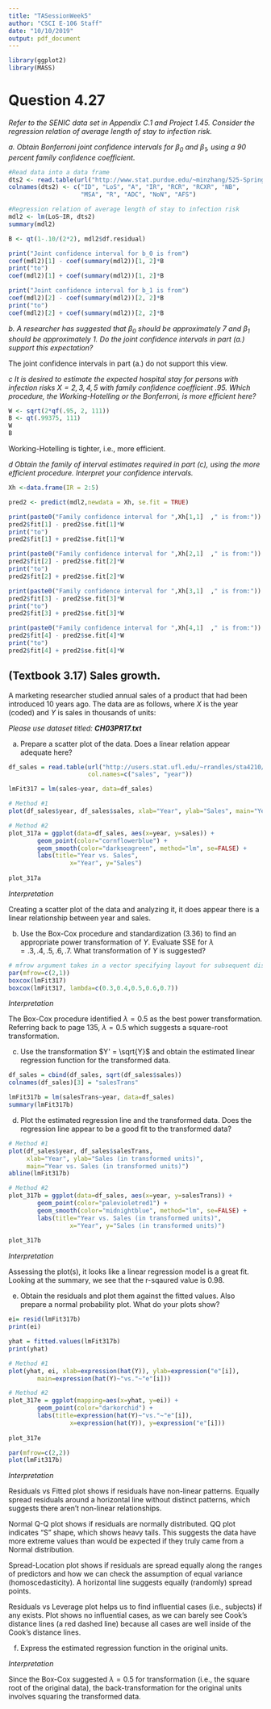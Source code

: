 ```yaml
---
title: "TASessionWeek5"
author: "CSCI E-106 Staff"
date: "10/10/2019"
output: pdf_document
---
```


```r
library(ggplot2)
library(MASS)
```


# Question 4.27

_Refer to the SENIC data set in Appendix C.1 and Project 1.45.  Consider the regression relation of average length of stay to infection risk._

_a. Obtain Bonferroni joint confidence intervals for $\beta_0$ and $\beta_1$, using a 90 percent family confidence coefficient._

```r
#Read data into a data frame
dts2 <- read.table(url("http://www.stat.purdue.edu/~minzhang/525-Spring2018/Datasets_files/APPENC01.txt"), quote="\"", comment.char="")
colnames(dts2) <- c("ID", "LoS", "A", "IR", "RCR", "RCXR", "NB",
                    "MSA", "R", "ADC", "NoN", "AFS")
```

```r
#Regression relation of average length of stay to infection risk
mdl2 <- lm(LoS~IR, dts2)
summary(mdl2)
```

```r
B <- qt(1-.10/(2*2), mdl2$df.residual)

print("Joint confidence interval for b_0 is from")
coef(mdl2)[1] - coef(summary(mdl2))[1, 2]*B
print("to")
coef(mdl2)[1] + coef(summary(mdl2))[1, 2]*B

print("Joint confidence interval for b_1 is from")
coef(mdl2)[2] - coef(summary(mdl2))[2, 2]*B
print("to")
coef(mdl2)[2] + coef(summary(mdl2))[2, 2]*B


```


_b. A researcher has suggested that $\beta_0$ should be approximately 7 and $\beta_1$ should be approximately 1.  Do the joint confidence intervals in part (a.) support this expectation?_

The joint confidence intervals in part (a.) do not support this view.

_c It is desired to estimate the expected hospital stay for persons with infection risks $X = 2, 3, 4, 5$ with family confidence coefficient $.95$. Which procedure, the Working-Hotelling or the Bonferroni, is more efficient here?_

```r

W <- sqrt(2*qf(.95, 2, 111))
B <- qt(.99375, 111)
W
B

```

Working-Hotelling is tighter, i.e., more efficient.


_d Obtain the family of interval estimates required in part (c), using the more efficient procedure. Interpret your confidence intervals._ 

```r
Xh <-data.frame(IR = 2:5)

pred2 <- predict(mdl2,newdata = Xh, se.fit = TRUE)

print(paste0("Family confidence interval for ",Xh[1,1]  ," is from:"))
pred2$fit[1] - pred2$se.fit[1]*W
print("to")
pred2$fit[1] + pred2$se.fit[1]*W

print(paste0("Family confidence interval for ",Xh[2,1]  ," is from:"))
pred2$fit[2] - pred2$se.fit[2]*W
print("to")
pred2$fit[2] + pred2$se.fit[2]*W

print(paste0("Family confidence interval for ",Xh[3,1]  ," is from:"))
pred2$fit[3] - pred2$se.fit[3]*W
print("to")
pred2$fit[3] + pred2$se.fit[3]*W

print(paste0("Family confidence interval for ",Xh[4,1]  ," is from:"))
pred2$fit[4] - pred2$se.fit[4]*W
print("to")
pred2$fit[4] + pred2$se.fit[4]*W


```

## (Textbook 3.17) Sales growth. 
A marketing researcher studied annual sales of a product that had been introduced $10$ years ago. The data are as follows, where $X$ is the year (coded) and $Y$ is sales in thousands of units:


*Please use dataset titled: **CH03PR17.txt***

a. Prepare a scatter plot of the data. Does a linear relation appear adequate here?

<!-------------------------------------->
\textbf{Solution Below}

<!-- Input solution below -->
```r
df_sales = read.table(url("http://users.stat.ufl.edu/~rrandles/sta4210/Rclassnotes/data/textdatasets/KutnerData/Chapter%20%203%20Data%20Sets/CH03PR17.txt"), header=FALSE, sep="", 
                      col.names=c("sales", "year"))

lmFit317 = lm(sales~year, data=df_sales)

# Method #1
plot(df_sales$year, df_sales$sales, xlab="Year", ylab="Sales", main="Year vs. Sales")

# Method #2
plot_317a = ggplot(data=df_sales, aes(x=year, y=sales)) + 
        geom_point(color="cornflowerblue") + 
        geom_smooth(color="darkseagreen", method="lm", se=FALSE) +
        labs(title="Year vs. Sales", 
                 x="Year", y="Sales")
        
plot_317a
```

*Interpretation*

Creating a scatter plot of the data and analyzing it, it does appear there is a linear relationship between year and sales.

<!-- End of solution -->

>

<!-------------------------------------->

b. Use the Box-Cox procedure and standardization (3.36) to find an appropriate power transformation of $Y$. Evaluate SSE for $\lambda = .3, .4, .5, .6, .7$. What transformation of $Y$ is suggested?


<!-------------------------------------->
\textbf{Solution Below}

<!-- Input solution below -->
```r
# mfrow argument takes in a vector specifying layout for subsequent displays of figures
par(mfrow=c(2,1))
boxcox(lmFit317)
boxcox(lmFit317, lambda=c(0.3,0.4,0.5,0.6,0.7))

```
*Interpretation*

The Box-Cox procedure identified $\lambda = 0.5$ as the best power transformation.  Referring back to page 135, $\lambda = 0.5$ which suggests a square-root transformation.


<!-- End of solution -->

>

<!-------------------------------------->

c. Use the transformation $Y' = \sqrt{Y}$ and obtain the estimated linear regression function for the transformed data.

<!-------------------------------------->
\textbf{Solution Below}

<!-- Input solution below -->
```r
df_sales = cbind(df_sales, sqrt(df_sales$sales))
colnames(df_sales)[3] = "salesTrans"

lmFit317b = lm(salesTrans~year, data=df_sales)
summary(lmFit317b)

```
<!-- End of solution -->

>

<!-------------------------------------->

d. Plot the estimated regression line and the transformed data. Does the regression line appear to be a good fit to the transformed data?

<!-------------------------------------->
\textbf{Solution Below}

<!-- Input solution below -->
```r

# Method #1
plot(df_sales$year, df_sales$salesTrans, 
     xlab="Year", ylab="Sales (in transformed units)",
     main="Year vs. Sales (in transformed units)")
abline(lmFit317b)

# Method #2
plot_317b = ggplot(data=df_sales, aes(x=year, y=salesTrans)) + 
        geom_point(color="palevioletred1") + 
        geom_smooth(color="midnightblue", method="lm", se=FALSE) +
        labs(title="Year vs. Sales (in transformed units)", 
                 x="Year", y="Sales (in transformed units)")
        
plot_317b
```
*Interpretation*

Assessing the plot(s), it looks like a linear regression model is a great fit. Looking at the summary, we see that the r-sqaured value is $0.98$. 

<!-- End of solution -->

>

<!-------------------------------------->

e. Obtain the residuals and plot them against the fitted values. Also prepare a normal probability plot. What do your plots show?

<!-------------------------------------->
\textbf{Solution Below}

<!-- Input solution below -->
```r
ei= resid(lmFit317b)
print(ei)

yhat = fitted.values(lmFit317b)
print(yhat)

# Method #1
plot(yhat, ei, xlab=expression(hat(Y)), ylab=expression("e"[i]),
        main=expression(hat(Y)~"vs."~"e"[i]))

# Method #2
plot_317e = ggplot(mapping=aes(x=yhat, y=ei)) + 
        geom_point(color="darkorchid") + 
        labs(title=expression(hat(Y)~"vs."~"e"[i]), 
                 x=expression(hat(Y)), y=expression("e"[i]))
        
plot_317e

par(mfrow=c(2,2))
plot(lmFit317b)

```
*Interpretation*

Residuals vs Fitted plot shows if residuals have non-linear patterns. Equally spread residuals around a horizontal line without distinct patterns, which suggests there aren't non-linear relationships.

Normal Q-Q plot shows if residuals are normally distributed. QQ plot indicates "S" shape, which shows heavy tails. This suggests the data have more extreme values than would be expected if they truly came from a Normal distribution.

Spread-Location plot shows if residuals are spread equally along the ranges of predictors and how we can check the assumption of equal variance (homoscedasticity). A horizontal line suggests equally (randomly) spread points.

Residuals vs Leverage plot helps us to find influential cases (i.e., subjects) if any exists. Plot shows no influential cases, as we can barely see Cook's distance lines (a red dashed line) because all cases are well inside of the Cook's distance lines.


<!-- End of solution -->

>

<!-------------------------------------->

f. Express the estimated regression function in the original units.

<!-------------------------------------->
\textbf{Solution Below}

<!-- Input solution below -->

*Interpretation*

Since the Box-Cox suggested $\lambda=0.5$ for transformation (i.e., the square root of the original data), the back-transformation for the original units involves squaring the transformed data.

<!-- End of solution -->

>

<!-------------------------------------->
